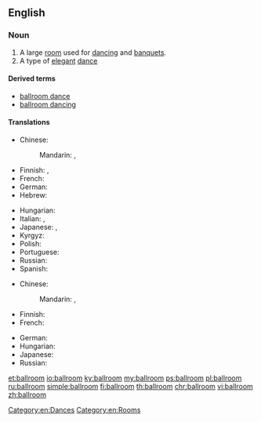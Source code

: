 ==English==
{{wikipedia}}

===Noun===
{{en-noun|ballrooms}}

# A large [[room]] used for [[dance|dancing]] and [[banquet|banquets]].
# A type of [[elegant]] [[dance]]

====Derived terms====
* [[ballroom dance]]
* [[ballroom dancing]]

====Translations====
{{trans-top|large room used for dancing}}
* Chinese:
*: Mandarin: {{t|cmn|舞廳|sc=Hani}}, {{t|cmn|舞厅|tr=wǔtīng|sc=Hani}}
* Finnish: {{t-|fi|tanssisali}}, {{t+|fi|juhlasali}}
* French: {{t-|fr|salle de bal|f}}
* German: {{t+|de|Ballsaal|m}}
* Hebrew: {{t-|he|אולם נשפים|m|tr=ulam neshafym|sc=Hebr}}
{{trans-mid}}
* Hungarian: {{t+|hu|bálterem}}
* Italian: {{t-|it|sala da ballo|f}}, {{t-|it|balera|f}}
* Japanese: {{t-|ja|ボールルーム|tr=bōrurūmu|sc=Jpan}}, {{t-|ja|ダンスホール|tr=dansuhōru|sc=Jpan}}
* Kyrgyz:{{t+|ky|бий залы|m|tr=bij zaly|sc=Cyrl}}
* Polish: {{t-|pl|sala balowa|f}}
* Portuguese: {{t-|pt|salão de baile|m}}
* Russian: {{t-|ru|танцевальный зал|m|tr=tanceválʹnyj zal|sc=Cyrl}}
* Spanish: {{t-|es|salón de baile|m}}
{{trans-bottom}}

{{trans-top|type of elegant dance}}
* Chinese:
*: Mandarin: {{t|cmn|交際舞|sc=Hani}}, {{t|cmn|交际舞|tr=jiāojìwǔ|sc=Hani}}
* Finnish: {{t-|fi|salitanssi}}
* French: {{t+|fr|danse de salon|f}}
{{trans-mid}}
* German: {{t+|de|Standardtanz|m}}
* Hungarian: {{t-|hu|társasági tánc}}
* Japanese: {{t-|ja|社交ダンス|tr=shakō-dansu|sc=Jpan}}
* Russian: {{t+|ru|бальный танец|m|tr=bálʹnyj tánec|sc=Cyrl}}
{{trans-bottom}}

[[Category:en:Dances]]
[[Category:en:Rooms]]

[[et:ballroom]]
[[io:ballroom]]
[[ky:ballroom]]
[[my:ballroom]]
[[ps:ballroom]]
[[pl:ballroom]]
[[ru:ballroom]]
[[simple:ballroom]]
[[fi:ballroom]]
[[th:ballroom]]
[[chr:ballroom]]
[[vi:ballroom]]
[[zh:ballroom]]